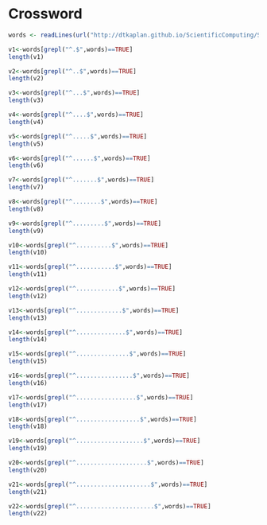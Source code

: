 Crossword
===========
```r
words <- readLines(url("http://dtkaplan.github.io/ScientificComputing/Syllabus/Daily/Day-07/word_list_moby_crossword-flat/word_list_moby_crossword.flat.txt"))

v1<-words[grepl("^.$",words)==TRUE]
length(v1)
```
```r
v2<-words[grepl("^..$",words)==TRUE]
length(v2)
```
```r
v3<-words[grepl("^...$",words)==TRUE]
length(v3)
```
```r
v4<-words[grepl("^....$",words)==TRUE]
length(v4)
```
```r
v5<-words[grepl("^.....$",words)==TRUE]
length(v5)
```
```r
v6<-words[grepl("^......$",words)==TRUE]
length(v6)

v7<-words[grepl("^.......$",words)==TRUE]
length(v7)

v8<-words[grepl("^........$",words)==TRUE]
length(v8)

v9<-words[grepl("^.........$",words)==TRUE]
length(v9)

v10<-words[grepl("^..........$",words)==TRUE]
length(v10)

v11<-words[grepl("^...........$",words)==TRUE]
length(v11)

v12<-words[grepl("^............$",words)==TRUE]
length(v12)

v13<-words[grepl("^.............$",words)==TRUE]
length(v13)

v14<-words[grepl("^..............$",words)==TRUE]
length(v14)

v15<-words[grepl("^...............$",words)==TRUE]
length(v15)

v16<-words[grepl("^................$",words)==TRUE]
length(v16)

v17<-words[grepl("^.................$",words)==TRUE]
length(v17)

v18<-words[grepl("^..................$",words)==TRUE]
length(v18)

v19<-words[grepl("^...................$",words)==TRUE]
length(v19)

v20<-words[grepl("^....................$",words)==TRUE]
length(v20)

v21<-words[grepl("^.....................$",words)==TRUE]
length(v21)

v22<-words[grepl("^......................$",words)==TRUE]
length(v22)

```